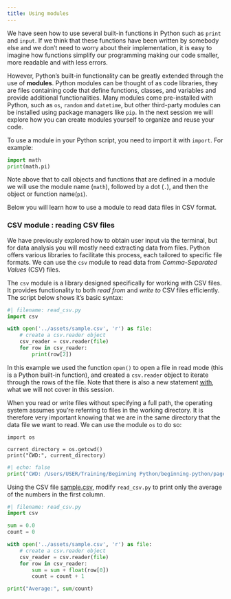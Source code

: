 ```yaml
---
title: Using modules
---
```


We have seen how to use several built-in functions in Python such as `print` and `input`. If we think that these functions have been written by somebody else and we don't need to worry about their implementation, it is easy to imagine how functions simplify our programming making our code smaller, more readable and with less errors.

However, Python's built-in functionality can be greatly extended through the use of **modules**. Python modules can be thought of as code libraries, they are files containing code that define functions, classes, and variables and provide additional functionalities.
Many modules come pre-installed with Python, such as `os`, `random` and `datetime`, but other third-party modules can be installed using package managers like `pip`.
In the next session we will explore how you can create modules yourself to organize and reuse your code.

To use a module in your Python script, you need to import it with `import`. For example:
```python
import math
print(math.pi)
```

Note above that to call objects and functions that are defined in a module we will use the module name (`math`), followed by a dot (`.`), and then the object or function name(`pi`).

Below you will learn how to use a module to read data files in CSV format.



### CSV module : reading CSV files

We have previously explored how to obtain user input via the terminal, but for data analysis you will mostly need extracting data from files. Python offers various libraries to facilitate this process, each tailored to specific file formats. We can use the `csv` module to read data from *Comma-Separated Values* (CSV) files.

The `csv` module is a library designed specifically for working with CSV files. It provides functionality to both *read from* and *write to* CSV files efficiently. The script below shows it's basic syntax:

```python
#| filename: read_csv.py
import csv

with open('../assets/sample.csv', 'r') as file:
    # create a csv.reader object
    csv_reader = csv.reader(file)
    for row in csv_reader:
        print(row[2])
```


In this example we used the function `open()` to open a file in read mode (this is a Python built-in function), and created a `csv.reader` object to iterate through the rows of the file. Note that there is also a new statement [with](https://docs.python.org/3/reference/compound_stmts.html#with), what we will not cover in this session.




::: {#keypoints .callout-tip icon=false title='What is your current working directory?'}

When you read or write files without specifying a full path, the operating system assumes you're referring to files in the working directory. It is therefore very important knowing that we are in the same directory that the data file we want to read. We can use the module `os` to do so:

```.python
import os

current_directory = os.getcwd()
print("CWD:", current_directory)
```
```python
#| echo: false
print("CWD: /Users/USER/Training/Beginning Python/beginning-python/pages")
```

:::


::: {#exercise .callout-note title="Exercise" icon=false} 

Using the CSV file [sample.csv](../assets/sample.csv), modify `read_csv.py` to print only the average of the numbers in the first column.

:::

::: {#answer .callout-caution icon=false title='Answer' collapse="true"}
```python
#| filename: read_csv.py
import csv

sum = 0.0
count = 0

with open('../assets/sample.csv', 'r') as file:
    # create a csv.reader object
    csv_reader = csv.reader(file)
    for row in csv_reader:
        sum = sum + float(row[0])
        count = count + 1        

print("Average:", sum/count)
```
:::



